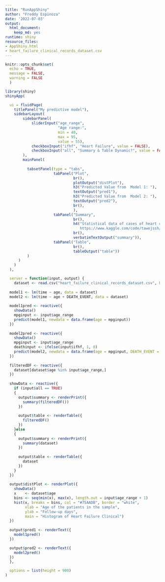 ```yaml
---
title: "RunAppShiny"
author: "Freddy Espinoza"
date: '2022-07-03'
output:
  html_document:
    keep_md: yes
runtime: shiny
resource_files:
- AppShiny.html
- heart_failure_clinical_records_dataset.csv
---
```


```r
knitr::opts_chunk$set(
  echo = TRUE,
  message = FALSE,
  warning = FALSE
  )
```

```r
library(shiny)
shinyApp(

  ui = fluidPage(
    titlePanel("My predictive model"),
    sidebarLayout(
        sidebarPanel(
            sliderInput("age_range",
                        "Age range:",
                        min = 40,
                        max = 95,
                        value = 55),
            checkboxInput("ifhf", "Heart Failure", value = FALSE),
            checkboxInput("all", "Summary & Table Dynamic?", value = FALSE)
        ),
        mainPanel(
          
          tabsetPanel(type = "tabs",
                      tabPanel("Plot", 
                               br(),
                               plotOutput("distPlot"),
                               h3("Predicted Value from  Model 1: "),
                               textOutput("pred1"),
                               h3("Predicted Value from  Model 2: "),
                               textOutput("pred2"),
                               br(),
                               ),
                      tabPanel("Summary", 
                               br(),
                               h4("Statistical data of cases of heart conditions obtained from 
                                  https://www.kaggle.com/code/tawejssh/heart-failure-prediction/notebook."),
                               br(),
                               verbatimTextOutput("summary")),
                      tabPanel("Table", 
                               br(),
                               tableOutput("table"))
          )
      )
    )
  ),

  server = function(input, output) {
    dataset <- read.csv("heart_failure_clinical_records_dataset.csv", header = TRUE, sep = ",", dec = ".")
  
  model1 <- lm(time ~ age, data = dataset)
  model2 <- lm(time ~ age + DEATH_EVENT, data = dataset)
  
  model1pred <- reactive({
    showData()
    mpginput <- input$age_range
    predict(model1, newdata = data.frame(age = mpginput))
  })
  
  model2pred <- reactive({
    showData()
    mpginput <- input$age_range
    deathinput <- ifelse(input$ifhf, 1, 0)
    predict(model2, newdata = data.frame(age = mpginput, DEATH_EVENT = deathinput))
  })
  
  filteredDF <- reactive({
    dataset[dataset$age %in% input$age_range,]
  })
  
  showData <- reactive({
    if (input$all == TRUE)
    {
      output$summary <- renderPrint({
        summary(filteredDF())
      })
      
      output$table <- renderTable({
        filteredDF()
      })
    }else
    {
      output$summary <- renderPrint({
        summary(dataset)
      })
      
      output$table <- renderTable({
        dataset
      })
    }
  })
  
  output$distPlot <- renderPlot({
    showData()
    x    <- dataset$age
    bins <- seq(min(x), max(x), length.out = input$age_range + 1)
    hist(x, breaks = bins, col = "#75AADB", border = "white",
         xlab = "Age of the patients in the sample",
         ylab = "Follow-up days",
         main = "Histogram of Heart Failure Clinical")
  })
  
  output$pred1 <- renderText({
    model1pred()
  })

  output$pred2 <- renderText({
    model2pred()
  })
  },

  options = list(height = 900)
)
```



